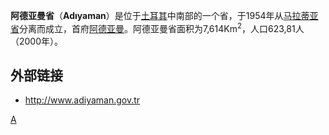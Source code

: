 <!--[[File:Adıyaman_Turkey_Provinces_locator.jpg|right]]-->
{{Infobox Province TR
|region = 東南安那托利亞
|name = adiyaman
|licence = 02
|total population = 590,935
|popdens = 77.69
|tpop_as_of= 2010
|area_code= 416
|area= 7,606.16
|governor= Mustafa Cahit Kıraç
|turkname= Adıyaman
|}} 
'''阿德亚曼省'''（'''Adıyaman'''）是位于[[土耳其|土耳其]]中南部的一个省，于1954年从[[马拉蒂亚省|马拉蒂亚省]]分离而成立，首府[[阿德亚曼|阿德亚曼]]。阿德亚曼省面积为7,614Km<sup>2</sup>，人口623,81人（2000年）。

== 外部链接 ==
* [http://www.adiyaman.gov.tr http://www.adiyaman.gov.tr] {{Wayback|url=http://www.adiyaman.gov.tr/ |date=20180320145622 }}


{{Authority control}}
{{WAsia-stub}}
{{Turkey}}

[[Category:土耳其行政區劃|A]]